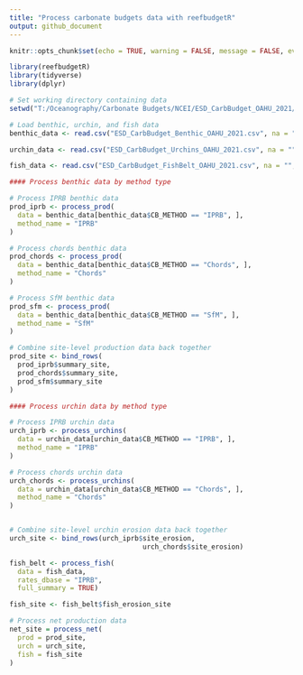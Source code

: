---
title: "Process carbonate budgets data with reefbudgetR"
output: github_document
---

```{r setup, include=FALSE}
knitr::opts_chunk$set(echo = TRUE, warning = FALSE, message = FALSE, eval = FALSE)

library(reefbudgetR)
library(tidyverse)
library(dplyr)


```

```{r load_data}
# Set working directory containing data
setwd("T:/Oceanography/Carbonate Budgets/NCEI/ESD_CarbBudget_OAHU_2021/Raw_data/")

# Load benthic, urchin, and fish data
benthic_data <- read.csv("ESD_CarbBudget_Benthic_OAHU_2021.csv", na = "", check.names = FALSE)

urchin_data <- read.csv("ESD_CarbBudget_Urchins_OAHU_2021.csv", na = "", check.names = FALSE)

fish_data <- read.csv("ESD_CarbBudget_FishBelt_OAHU_2021.csv", na = "", check.names = FALSE)

```

```{r process_prod}

#### Process benthic data by method type

# Process IPRB benthic data
prod_iprb <- process_prod(
  data = benthic_data[benthic_data$CB_METHOD == "IPRB", ],
  method_name = "IPRB"
)

# Process chords benthic data
prod_chords <- process_prod(
  data = benthic_data[benthic_data$CB_METHOD == "Chords", ],
  method_name = "Chords"
)

# Process SfM benthic data
prod_sfm <- process_prod(
  data = benthic_data[benthic_data$CB_METHOD == "SfM", ],
  method_name = "SfM"
)

# Combine site-level production data back together
prod_site <- bind_rows(
  prod_iprb$summary_site,
  prod_chords$summary_site,
  prod_sfm$summary_site
)

```

```{r process_urchins}

#### Process urchin data by method type

# Process IPRB urchin data
urch_iprb <- process_urchins(
  data = urchin_data[urchin_data$CB_METHOD == "IPRB", ],
  method_name = "IPRB"
)

# Process chords urchin data
urch_chords <- process_urchins(
  data = urchin_data[urchin_data$CB_METHOD == "Chords", ],
  method_name = "Chords"
)


# Combine site-level urchin erosion data back together
urch_site <- bind_rows(urch_iprb$site_erosion,
                                 urch_chords$site_erosion)

```


```{r process_parrotfish}

fish_belt <- process_fish(
  data = fish_data, 
  rates_dbase = "IPRB", 
  full_summary = TRUE)

fish_site <- fish_belt$fish_erosion_site

```

```{r process_net}

# Process net production data
net_site = process_net(
  prod = prod_site,
  urch = urch_site,
  fish = fish_site
)


```
